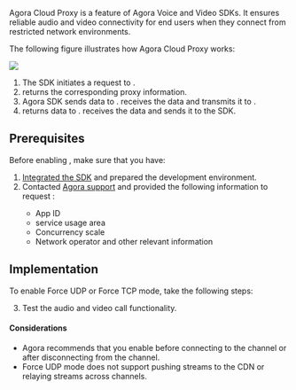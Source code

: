 
<PlatformWrapper notAllowed="python, go">

Agora Cloud Proxy is a feature of Agora Voice and Video SDKs. It ensures reliable audio and video connectivity for end users when they connect from restricted network environments.

The following figure illustrates how Agora Cloud Proxy works:

![](/images/video-sdk/cloud-proxy-tech.svg)

1. The SDK initiates a request to <Vg k="CP" />.
1. <Vg k="CP" /> returns the corresponding proxy information.
1. Agora SDK sends data to <Vg k="CP" />. <Vg k="CP" /> receives the data and transmits it to <Vg k="AGORA_BACKEND"/>.
1. <Vg k="AGORA_BACKEND"/> returns data to <Vg k="CP" />. <Vg k="CP" /> receives the data and sends it to the SDK.

## Prerequisites

Before enabling <Vg k="CP" />, make sure that you have:

1. [Integrated the SDK](../get-started/integrate-sdk) and prepared the development environment.
1. Contacted [Agora support](mailto:support@agora.io) and provided the following information to request <Vg k="CP" />:
    - App ID
    - <Vg k="CP" /> service usage area
    - Concurrency scale
    - Network operator and other relevant information

<a name="implementation"></a>
## Implementation

To enable Force UDP or Force TCP <Vg k="CP" /> mode, take the following steps:

<ProjectImplement/>

3. Test the audio and video call functionality.

#### Considerations

- Agora recommends that you enable <Vg k="CP" /> before connecting to the channel or after disconnecting from the channel.
- Force UDP <Vg k="CP" /> mode does not support pushing streams to the CDN or relaying streams across channels.

</PlatformWrapper>
<PlatformWrapper platform="python, go">
<NotAvailable />
</PlatformWrapper>